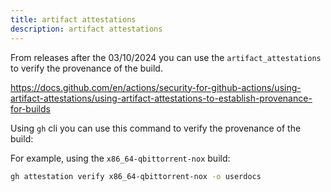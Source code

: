 ```yaml
---
title: artifact attestations
description: artifact attestations
---
```



From releases after the 03/10/2024 you can use the `artifact_attestations` to verify the provenance of the build.

https://docs.github.com/en/actions/security-for-github-actions/using-artifact-attestations/using-artifact-attestations-to-establish-provenance-for-builds

Using `gh` cli you can use this command to verify the provenance of the build:

For example, using the `x86_64-qbittorrent-nox` build:

```bash
gh attestation verify x86_64-qbittorrent-nox -o userdocs
```
